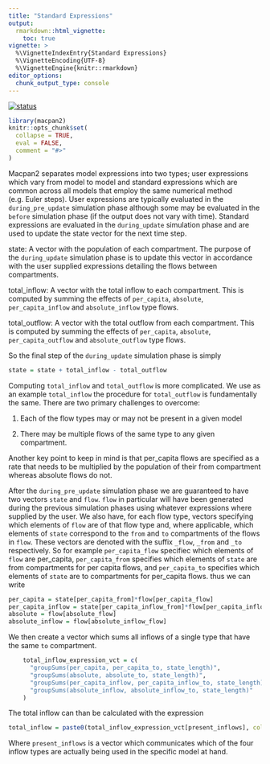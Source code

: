```yaml
---
title: "Standard Expressions"
output: 
  rmarkdown::html_vignette:
    toc: true
vignette: >
  %\VignetteIndexEntry{Standard Expressions}
  %\VignetteEncoding{UTF-8}
  %\VignetteEngine{knitr::rmarkdown}
editor_options: 
  chunk_output_type: console
---
```


[![status](https://img.shields.io/badge/status-working%20draft-red)](https://canmod.github.io/macpan2/articles/vignette-status#working-draft)

``` r
library(macpan2)
knitr::opts_chunk$set(
  collapse = TRUE,
  eval = FALSE,
  comment = "#>"
)
```

Macpan2 separates model expressions into two types; user expressions which vary from model to model and standard expressions which are common across all models that employ the same numerical method (e.g. Euler steps). User expressions are typically evaluated in the ``during_pre_update`` simulation phase although some may be evaluated in the ``before`` simulation phase (if the output does not vary with time). Standard expressions are evaluated in the ``during_update`` simulation phase and are used to update the state vector for the next time step. 

state:
A vector with the population of each compartment. The purpose of the ``during_update`` simulation phase is to update this vector in accordance with the user supplied expressions detailing the flows between compartments.

total_inflow:
A vector with the total inflow to each compartment. This is computed by summing the effects of ``per_capita``, ``absolute``, ``per_capita_inflow`` and ``absolute_inflow`` type flows. 

total_outflow:
A vector with the total outflow from each compartment. This is computed by summing the effects of ``per_capita``, ``absolute``, ``per_capita_outflow`` and ``absolute_outflow`` type flows.

So the final step of the ``during_update`` simulation phase is simply

```r
state = state + total_inflow - total_outflow
```

Computing ``total_inflow`` and ``total_outflow`` is more complicated. We use as an example ``total_inflow`` the procedure for ``total_outflow`` is fundamentally the same. There are two primary challenges to overcome:

1) Each of the flow types may or may not be present in a given model

2) There may be multiple flows of the same type to any given compartment.

Another key point to keep in mind is that per_capita flows are specified as a rate that needs to be multiplied by the population of their from compartment whereas absolute flows do not.

After the ``during_pre_update`` simulation phase we are guaranteed to have two vectors ``state`` and ``flow``. ``flow`` in particular will have been generated during the previous simulation phases using whatever expressions where supplied by the user. We also have, for each flow type, vectors specifying which elements of ``flow`` are of that flow type and, where applicable, which elements of ``state`` correspond to the ``from`` and ``to`` compartments of the flows in ``flow``. These vectors are denoted with the suffix ``_flow``, ``_from`` and ``_to`` respectively. So for example ``per_capita_flow`` specifiec which elements of ``flow`` are per_capita, ``per_capita_from`` specifies which elements of ``state`` are from compartments for per capita flows, and ``per_capita_to`` specifies which elements of ``state`` are to compartments for per_capita flows. thus we can write
``` R
per_capita = state[per_capita_from]*flow[per_capita_flow]
per_capita_inflow = state[per_capita_inflow_from]*flow[per_capita_inflow_flow]
absolute = flow[absolute_flow]
absolute_inflow = flow[absolute_inflow_flow]
```

We then create a vector which sums all inflows of a single type that have the same ``to`` compartment.

``` R
    total_inflow_expression_vct = c(
      "groupSums(per_capita, per_capita_to, state_length)",
      "groupSums(absolute, absolute_to, state_length)",
      "groupSums(per_capita_inflow, per_capita_inflow_to, state_length)",
      "groupSums(absolute_inflow, absolute_inflow_to, state_length)"
    )
```

The total inflow can than be calculated with the expression

``` R
total_inflow = paste0(total_inflow_expression_vct[present_inflows], collapse = "+")
```

Where ``present_inflows`` is a vector which communicates which of the four inflow types are actually being used in the specific model at hand.
